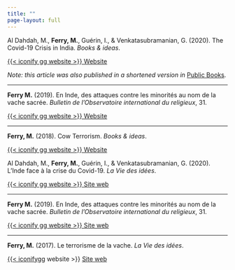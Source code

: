 ---
title: ""
page-layout: full
---

::: {.content-visible when-profile="english"}
Al Dahdah, M., **Ferry, M.**, Guérin, I., & Venkatasubramanian, G. (2020). The Covid-19 Crisis in India. *Books & ideas*.

[{{< iconify gg website >}} Website](https://booksandideas.net/The-Covid-19-Crisis-in-India.html)

*Note: this article was also published in a shortened version in* [Public Books](https://www.publicbooks.org/india-in-covid-19-a-tragedy-foretold/).

------------------------------------------------------------------------

**Ferry M.** (2019). En Inde, des attaques contre les minorités au nom de la vache sacrée. *Bulletin de l'Observatoire international du religieux*, 31.

[{{< iconify gg website >}} Website](https://obsreligion.cnrs.fr/bulletin/en-inde-des-attaques-contre-les-minorites-au-nom-de-la-vache-sacree/)

------------------------------------------------------------------------

**Ferry, M.** (2018). Cow Terrorism. *Books & ideas*.

[{{< iconify gg website >}} Website](http://www.booksandideas.net/Cow-Terrorism.html)
:::

::: {.content-visible when-profile="french"}
Al Dahdah, M., **Ferry, M.**, Guérin, I., & Venkatasubramanian, G. (2020). L'Inde face à la crise du Covid-19. *La Vie des idées*.

[{{< iconify gg website >}} Site web](https://laviedesidees.fr/L-Inde-face-a-la-crise-du-Covid-19.html)

------------------------------------------------------------------------

**Ferry M.** (2019). En Inde, des attaques contre les minorités au nom de la vache sacrée. *Bulletin de l'Observatoire international du religieux*, 31.

[{{< iconify gg website >}} Site web](https://obsreligion.cnrs.fr/bulletin/en-inde-des-attaques-contre-les-minorites-au-nom-de-la-vache-sacree/)

------------------------------------------------------------------------

**Ferry, M.** (2017). Le terrorisme de la vache. *La Vie des idées*.

[{{< iconify](http://www.laviedesidees.fr/Le-terrorisme-de-la-vache.html)gg website >}} [Site web](http://www.laviedesidees.fr/Le-terrorisme-de-la-vache.html)
:::
